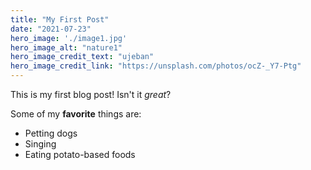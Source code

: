 ```yaml
---
title: "My First Post"
date: "2021-07-23"
hero_image: './image1.jpg'
hero_image_alt: "nature1"
hero_image_credit_text: "ujeban"
hero_image_credit_link: "https://unsplash.com/photos/ocZ-_Y7-Ptg"
---
```


This is my first blog post! Isn't it *great*?

Some of my **favorite** things are:

* Petting dogs
* Singing
* Eating potato-based foods